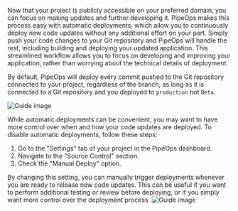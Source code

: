 Now that your project is publicly accessible on your preferred domain, you can focus on making updates and further developing it. PipeOps makes this process easy with automatic deployments, which allow you to continuously deploy new code updates without any additional effort on your part. Simply push your code changes to your Git repository and PipeOps will handle the rest, including building and deploying your updated application. This streamlined workflow allows you to focus on developing and improving your application, rather than worrying about the technical details of deployment.

By default, PipeOps will deploy every commit pushed to the Git repository connected to your project, regardless of the branch, as long as it is connected to a Git repository and you deployed to `production` not `Beta`.

![Guide image](/assets/deploy/history.png)


While automatic deployments can be convenient, you may want to have more control over when and how your code updates are deployed. To disable automatic deployments, follow these steps:

1. Go to the "Settings" tab of your project in the PipeOps dashboard.
2. Navigate to the "Source Control" section.
3. Check the "Manual Deploy" option.

By changing this setting, you can manually trigger deployments whenever you are ready to release new code updates. This can be useful if you want to perform additional testing or review before deploying, or if you simply want more control over the deployment process.
![Guide image](/assets/deploy/source.png)
